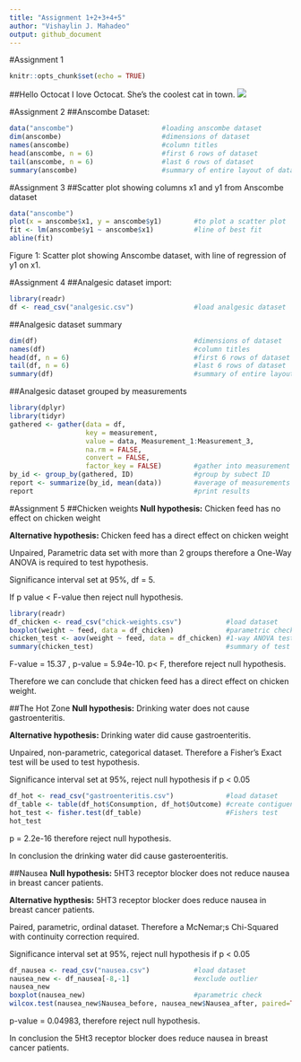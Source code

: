 ```yaml
---
title: "Assignment 1+2+3+4+5"
author: "Vishaylin J. Mahadeo"
output: github_document
---
```


#Assignment 1
```r
knitr::opts_chunk$set(echo = TRUE)

```

##Hello Octocat
I love Octocat. She's the coolest cat in town.
![](https://dl.dropboxusercontent.com/u/11805474/painblogr/biostats/images/octocat.png)

#Assignment 2
##Anscombe Dataset:
```r
data("anscombe")                      #loading anscombe dataset
dim(anscombe)                         #dimensions of dataset
names(anscombe)                       #column titles
head(anscombe, n = 6)                 #first 6 rows of dataset
tail(anscombe, n = 6)                 #last 6 rows of dataset
summary(anscombe)                     #summary of entire layout of dataset
```

#Assignment 3
##Scatter plot showing columns x1 and y1 from Anscombe dataset
```r
data("anscombe")
plot(x = anscombe$x1, y = anscombe$y1)        #to plot a scatter plot
fit <- lm(anscombe$y1 ~ anscombe$x1)          #line of best fit
abline(fit)
```
Figure 1: Scatter plot showing Anscombe dataset, with line of regression of y1 on x1.

#Assignment 4
##Analgesic dataset import:
```r
library(readr)
df <- read_csv("analgesic.csv")               #load analgesic dataset
```

##Analgesic dataset summary
```r
dim(df)                                       #dimensions of dataset
names(df)                                     #column titles
head(df, n = 6)                               #first 6 rows of dataset
tail(df, n = 6)                               #last 6 rows of dataset
summary(df)                                   #summary of entire layout
```

##Analgesic dataset grouped by measurements
```r
library(dplyr)
library(tidyr)
gathered <- gather(data = df,
                   key = measurement, 
                   value = data, Measurement_1:Measurement_3,
                   na.rm = FALSE,
                   convert = FALSE,
                   factor_key = FALSE)        #gather into measurement column
by_id <- group_by(gathered, ID)               #group by subect ID
report <- summarize(by_id, mean(data))        #average of measurements by_id
report                                        #print results
```

#Assignment 5
##Chicken weights
**Null hypothesis:** Chicken feed has no effect on chicken weight

**Alternative hypothesis:** Chicken feed has a direct effect on chicken weight

Unpaired, Parametric data set with more than 2 groups therefore a One-Way ANOVA is required to test hypothesis.

Significance interval set at 95%, df = 5.

If p value < F-value then reject null hypothesis.
``` r
library(readr)
df_chicken <- read_csv("chick-weights.csv")           #load dataset
boxplot(weight ~ feed, data = df_chicken)             #parametric check
chicken_test <- aov(weight ~ feed, data = df_chicken) #1-way ANOVA test
summary(chicken_test)                                 #summary of test
```
F-value = 15.37 , p-value = 5.94e-10. p< F, therefore reject null hypothesis.

Therefore we can conclude that chicken feed has a direct effect on chicken weight.

##The Hot Zone
**Null hypothesis:** Drinking water does not cause gastroenteritis.

**Alternative hypothesis:** Drinking water did cause gastroenteritis.

Unpaired, non-parametric, categorical dataset. Therefore a Fisher's Exact test will be used to test hypothesis.

Significance interval set at 95%, reject null hypothesis if p < 0.05
``` r
df_hot <- read_csv("gastroenteritis.csv")             #load dataset
df_table <- table(df_hot$Consumption, df_hot$Outcome) #create contiguency tab
hot_test <- fisher.test(df_table)                     #Fishers test
hot_test
```
p = 2.2e-16 therefore reject null hypothesis.

In conclusion the drinking water did cause gasteroenteritis.


##Nausea
**Null hypothesis:** 5HT3 receptor blocker does not reduce nausea in breast cancer patients.

**Alternative hypthesis:** 5HT3 receptor blocker does reduce nausea in breast cancer patients.

Paired, parametric, ordinal dataset. Therefore a McNemar;s Chi-Squared with continuity correction required.

Significance interval set at 95%, reject null hypothesis if p < 0.05
``` r
df_nausea <- read_csv("nausea.csv")           #load dataset
nausea_new <- df_nausea[-8,-1]                #exclude outlier
nausea_new
boxplot(nausea_new)                           #parametric check
wilcox.test(nausea_new$Nausea_before, nausea_new$Nausea_after, paired=TRUE)   #Wilcox stat test
```
p-value = 0.04983, therefore reject null hypothesis.

In conclusion the 5Ht3 receptor blocker does reduce nausea in breast cancer patients.

